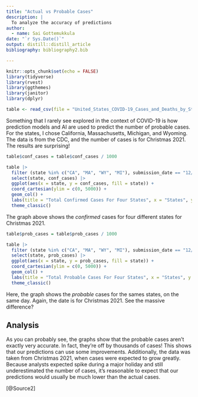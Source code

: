 ```yaml
---
title: "Actual vs Probable Cases"
description: |
  To analyze the accuracy of predictions
author:
  - name: Sai Gottemukkula 
date: "`r Sys.Date()`"
output: distill::distill_article
bibliography: bibliography2.bib

---
```


```r
knitr::opts_chunk$set(echo = FALSE)
library(tidyverse)
library(rvest)
library(ggthemes)
library(janitor)
library(dplyr)
```

```r
table <- read_csv(file = "United_States_COVID-19_Cases_and_Deaths_by_State_over_Time.csv", show_col_types = FALSE)
```

Something that I rarely see explored in the context of COVID-19 is how prediction models and AI are used to predict the number of probable cases. For the states, I chose California, Massachusetts, Michigan, and Wyoming. The data is from the CDC, and the number of cases is for Christmas 2021. The results are surprising!

```r
table$conf_cases = table$conf_cases / 1000

table |>
  filter (state %in% c("CA", "MA", "WY", "MI"), submission_date == "12/25/2021") |>
  select(state, conf_cases) |>
  ggplot(aes(x = state, y = conf_cases, fill = state)) +
  coord_cartesian(ylim = c(0, 5000)) +
  geom_col() +
  labs(title = "Total Confirmed Cases For Four States", x = "States", y = "Cases (Thousands)", subtitle = "Wyoming has the least cases", caption = "Source: CDC") +
  theme_classic()
```

The graph above shows the *confirmed* cases for four different states for Christmas 2021.

```r
table$prob_cases = table$prob_cases / 1000

table |>
  filter (state %in% c("CA", "MA", "WY", "MI"), submission_date == "12/25/2021") |>
  select(state, prob_cases) |>
  ggplot(aes(x = state, y = prob_cases, fill = state)) +
  coord_cartesian(ylim = c(0, 5000)) +
  geom_col() +
  labs(title = "Total Probable Cases For Four States", x = "States", y = "Cases (Thousands)", subtitle = "Predicted cases are significantly lower than real-life ones", caption = "Source: CDC") +
  theme_classic()
```

Here, the graph shows the *probable* cases for the sames states, on the same day. Again, the date is for Christmas 2021. See the massive difference?

## Analysis
As you can probably see, the graphs show that the probable cases aren't exactly very accurate. In fact, they're off by thousands of cases! This shows that our predictions can use some improvements. Additionally, the data was taken from Christmas 2021, when cases were expected to grow greatly. Because analysts expected  spike during a major holiday and still underestimated the number of cases, it's reasonable to expect that our predictions would usually be much lower than the actual cases.

[@Source2]
